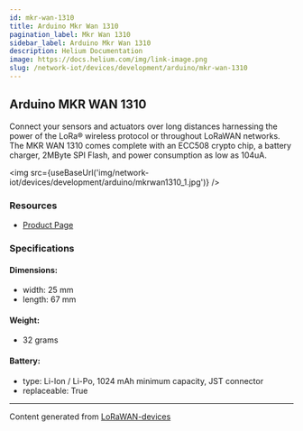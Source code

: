 ```yaml
---
id: mkr-wan-1310
title: Arduino Mkr Wan 1310
pagination_label: Mkr Wan 1310
sidebar_label: Arduino Mkr Wan 1310
description: Helium Documentation
image: https://docs.helium.com/img/link-image.png
slug: /network-iot/devices/development/arduino/mkr-wan-1310
---
```



<LegacyContentBanner />

## Arduino MKR WAN 1310

Connect your sensors and actuators over long distances harnessing the power of the LoRa® wireless
protocol or throughout LoRaWAN networks. The MKR WAN 1310 comes complete with an ECC508 crypto chip,
a battery charger, 2MByte SPI Flash, and power consumption as low as 104uA.

<img src={useBaseUrl('img/network-iot/devices/development/arduino/mkrwan1310_1.jpg')} />

### Resources

- [Product Page](https://store.arduino.cc/mkr-wan-1310)

### Specifications

#### Dimensions:

- width: 25 mm
- length: 67 mm

#### Weight:

- 32 grams

#### Battery:

- type: Li-Ion / Li-Po, 1024 mAh minimum capacity, JST connector
- replaceable: True

---

Content generated from [LoRaWAN-devices](https://github.com/TheThingsNetwork/lorawan-devices)

